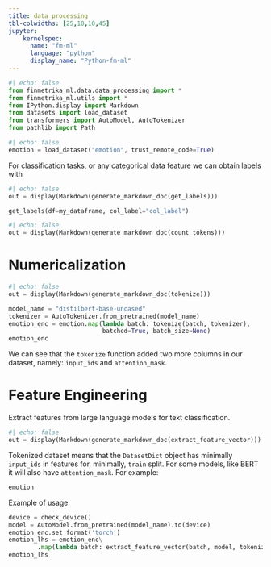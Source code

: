 ```yaml
---
title: data_processing
tbl-colwidths: [25,10,10,45]
jupyter: 
    kernelspec: 
      name: "fm-ml"
      language: "python"
      display_name: "Python-fm-ml"
---
```


```python
#| echo: false
from finmetrika_ml.data.data_processing import *
from finmetrika_ml.utils import *
from IPython.display import Markdown
from datasets import load_dataset
from transformers import AutoModel, AutoTokenizer
from pathlib import Path
```

```python
#| echo: false
emotion = load_dataset("emotion", trust_remote_code=True)
```

For classification tasks, or any categorical data feature we can obtain labels with

```python
#| echo: false
out = display(Markdown(generate_markdown_doc(get_labels)))
```

``` python
get_labels(df=my_dataframe, col_label="col_label")
```

```python
#| echo: false
out = display(Markdown(generate_markdown_doc(count_tokens)))
```


# Numericalization {.unnumbered}

```python
#| echo: false
out = display(Markdown(generate_markdown_doc(tokenize)))
```

```python
model_name = "distilbert-base-uncased"
tokenizer = AutoTokenizer.from_pretrained(model_name)
emotion_enc = emotion.map(lambda batch: tokenize(batch, tokenizer),
                          batched=True, batch_size=None)
emotion_enc
```

We can see that the `tokenize` function added two more columns in our dataset, namely: `input_ids` and `attention_mask`. 
 

# Feature Engineering {.unnumbered}

Extract features from large language models for text classification. 
```python
#| echo: false
out = display(Markdown(generate_markdown_doc(extract_feature_vector)))
```

Tokenized dataset means that the `DatasetDict` object has minimally `input_ids` in features for, minimally, `train` split. For some models, like BERT it will also have `attention_mask`. For example:


```python
emotion
```

Example of usage:
```python
device = check_device()
model = AutoModel.from_pretrained(model_name).to(device)
emotion_enc.set_format('torch')
emotion_lhs = emotion_enc\
        .map(lambda batch: extract_feature_vector(batch, model, tokenizer, device), batched=True)
emotion_lhs
```

